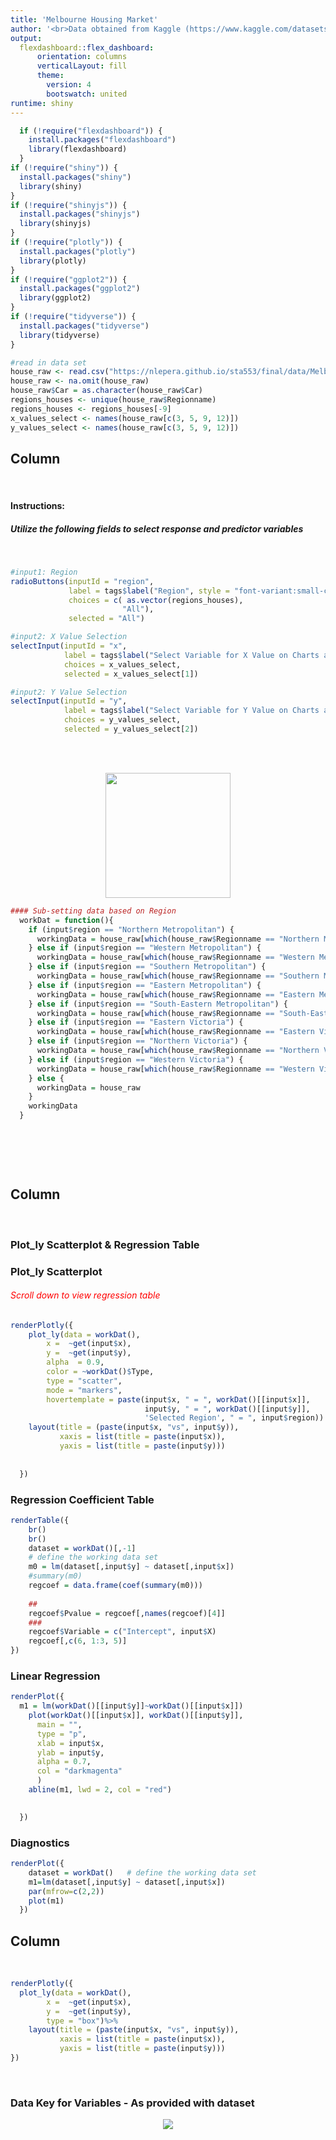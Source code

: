 ---
title: 'Melbourne Housing Market'
author: '<br>Data obtained from Kaggle (https://www.kaggle.com/datasets/anthonypino/melbourne-housing-market)'
output:
  flexdashboard::flex_dashboard:
      orientation: columns
      verticalLayout: fill
      theme:
        version: 4
        bootswatch: united
runtime: shiny
---
<!-- CSS Style details -->
<style type="text/css">
.navbar{
  position: fixed;
  display: flex;
  justify-content: center;
  width: 100%;
}

.navbar-author{
  font-style: italic;
  font-size: 11px
}

</style>

```{r setup, include = FALSE}
  if (!require("flexdashboard")) {
    install.packages("flexdashboard")
    library(flexdashboard)
  }
if (!require("shiny")) {
  install.packages("shiny")
  library(shiny)
}
if (!require("shinyjs")) {
  install.packages("shinyjs")
  library(shinyjs)
}
if (!require("plotly")) {
  install.packages("plotly")
  library(plotly)
}
if (!require("ggplot2")) {
  install.packages("ggplot2")
  library(ggplot2)
}
if (!require("tidyverse")) {
  install.packages("tidyverse")
  library(tidyverse)
}

```


```{r echo=FALSE}
#read in data set
house_raw <- read.csv("https://nlepera.github.io/sta553/final/data/MelbourneHousing.csv", header = TRUE)
house_raw <- na.omit(house_raw)
house_raw$Car = as.character(house_raw$Car)
regions_houses <- unique(house_raw$Regionname)
regions_houses <- regions_houses[-9]
x_values_select <- names(house_raw[c(3, 5, 9, 12)])
y_values_select <- names(house_raw[c(3, 5, 9, 12)])
```

Column {.sidebar}
-------------------------
<br>
<h4>Instructions:</h4>
<h5>Utilize the following fields to select response and predictor variables</h5>
<br>
```{r}
#input1: Region
radioButtons(inputId = "region",
             label = tags$label("Region", style = "font-variant:small-caps; font-weight:bold"),
             choices = c( as.vector(regions_houses),
                         "All"),
             selected = "All")
```


```{r}
#input2: X Value Selection
selectInput(inputId = "x",
            label = tags$label("Select Variable for X Value on Charts and Plots", style = "font-variant:small-caps; font-weight:bold"),
            choices = x_values_select,
            selected = x_values_select[1])
```

```{r}
#input2: Y Value Selection
selectInput(inputId = "y",
            label = tags$label("Select Variable for Y Value on Charts and Plots", style = "font-variant:small-caps; font-weight:bold"),
            choices = y_values_select,
            selected = y_values_select[2])
```
<br><br>
<p><center><img src="https://nlepera.github.io/sta553/w02_HTML/img/for_sale.png"  
                           width="200"></center></p>

<!-- END of left navigation panel -->

```{r}
#### Sub-setting data based on Region
  workDat = function(){
    if (input$region == "Northern Metropolitan") {
      workingData = house_raw[which(house_raw$Regionname == "Northern Metropolitan"),]
    } else if (input$region == "Western Metropolitan") {
      workingData = house_raw[which(house_raw$Regionname == "Western Metropolitan" ),]
    } else if (input$region == "Southern Metropolitan") { 
      workingData = house_raw[which(house_raw$Regionname == "Southern Metropolitan"),]
    } else if (input$region == "Eastern Metropolitan") {
      workingData = house_raw[which(house_raw$Regionname == "Eastern Metropolitan"),]
    } else if (input$region == "South-Eastern Metropolitan") { 
      workingData = house_raw[which(house_raw$Regionname == "South-Eastern Metropolitan"),]
    } else if (input$region == "Eastern Victoria") {
      workingData = house_raw[which(house_raw$Regionname == "Eastern Victoria"),]
    } else if (input$region == "Northern Victoria") {
      workingData = house_raw[which(house_raw$Regionname == "Northern Victoria"),]
    } else if (input$region == "Western Victoria") {
      workingData = house_raw[which(house_raw$Regionname == "Western Victoria"),]
    } else {
      workingData = house_raw
    }
    workingData 
  }
                                              
```
<br>

<br>

Column {data-width=450  .tabset .tabset-pills} 
-------------------------------------------------------------------
<br>

### **Plot_ly Scatterplot & Regression Table** 
<h3>Plot_ly Scatterplot</h3>
<h6><i><font style = "color:red">Scroll down to view regression table</font></i></h6>
```{r }
renderPlotly({
    plot_ly(data = workDat(),
        x =  ~get(input$x), 
        y =  ~get(input$y), 
        alpha  = 0.9,
        color = ~workDat()$Type,
        type = "scatter",
        mode = "markers",
        hovertemplate = paste(input$x, " = ", workDat()[[input$x]],
                              input$y, " = ", workDat()[[input$y]],
                              'Selected Region', " = ", input$region)) %>% 
    layout(title = (paste(input$x, "vs", input$y)),
           xaxis = list(title = paste(input$x)),
           yaxis = list(title = paste(input$y)))
    
      
  })
```

<h3>Regression Coefficient Table</h3>

```{r}
renderTable({
    br()
    br()
    dataset = workDat()[,-1]
    # define the working data set
    m0 = lm(dataset[,input$y] ~ dataset[,input$x])
    #summary(m0)
    regcoef = data.frame(coef(summary(m0)))
    
    ##
    regcoef$Pvalue = regcoef[,names(regcoef)[4]]
    ###
    regcoef$Variable = c("Intercept", input$X)
    regcoef[,c(6, 1:3, 5)] 
})
```

### **Linear Regression**

```{r }
renderPlot({
  m1 = lm(workDat()[[input$y]]~workDat()[[input$x]])
    plot(workDat()[[input$x]], workDat()[[input$y]],
      main = "",
      type = "p",
      xlab = input$x,
      ylab = input$y,
      alpha = 0.7,
      col = "darkmagenta"
      )
    abline(m1, lwd = 2, col = "red")    

      
  })
```

### **Diagnostics**
```{r}
renderPlot({
    dataset = workDat()   # define the working data set
    m1=lm(dataset[,input$y] ~ dataset[,input$x])
    par(mfrow=c(2,2))
    plot(m1)
  })   


```




Column {data-width=350}
---------------------
<br>
```{r}
renderPlotly({
  plot_ly(data = workDat(),
        x =  ~get(input$x), 
        y =  ~get(input$y),
        type = "box")%>% 
    layout(title = (paste(input$x, "vs", input$y)),
           xaxis = list(title = paste(input$x)),
           yaxis = list(title = paste(input$y)))
})

```


<br>

### **Data Key for Variables** - As provided with dataset

<p><center><img src="https://nlepera.github.io/sta553/final/data/data_key.png"></center></p>

